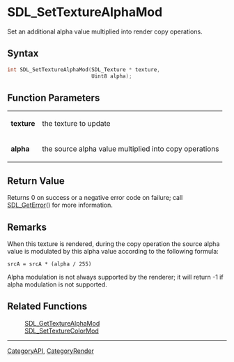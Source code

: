 = SDL_SetTextureAlphaMod =

Set an additional alpha value multiplied into render copy operations.

== Syntax ==

<syntaxhighlight lang='c'>
int SDL_SetTextureAlphaMod(SDL_Texture * texture,
                           Uint8 alpha);
</syntaxhighlight>

== Function Parameters ==

{|
|'''texture'''
|the texture to update
|-
|'''alpha'''
|the source alpha value multiplied into copy operations
|}

== Return Value ==

Returns 0 on success or a negative error code on failure; call
[[SDL_GetError]]() for more information.

== Remarks ==

When this texture is rendered, during the copy operation the source alpha
value is modulated by this alpha value according to the following formula:

<code>srcA = srcA * (alpha / 255)</code>

Alpha modulation is not always supported by the renderer; it will return -1
if alpha modulation is not supported.

== Related Functions ==

:[[SDL_GetTextureAlphaMod]]
:[[SDL_SetTextureColorMod]]

----
[[CategoryAPI]], [[CategoryRender]]


